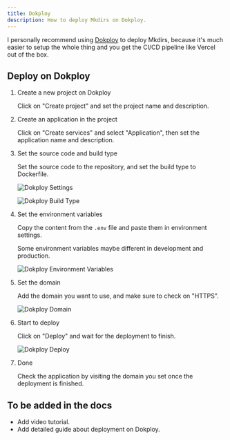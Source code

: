 ```yaml
---
title: Dokploy
description: How to deploy Mkdirs on Dokploy.
---
```



I personally recommend using [Dokploy](https://dokploy.com/) to deploy Mkdirs, because it's much easier to setup the whole thing and you get the CI/CD pipeline like Vercel out of the box.

## Deploy on Dokploy

<Steps>

1. Create a new project on Dokploy

    Click on "Create project" and set the project name and description.

2. Create an application in the project

    Click on "Create services" and select "Application", then set the application name and description.

3. Set the source code and build type

    Set the source code to the repository, and set the build type to Dockerfile.

    ![Dokploy Settings](../../../assets/images/dokploy-settings.png)

    ![Dokploy Build Type](../../../assets/images/dokploy-buildtype.png)

4. Set the environment variables

    Copy the content from the `.env` file and paste them in environment settings.

    <Aside type="caution">
        Some environment variables maybe different in development and production.
    </Aside>

    ![Dokploy Environment Variables](../../../assets/images/dokploy-env.png) 

5. Set the domain

    Add the domain you want to use, and make sure to check on "HTTPS".

    ![Dokploy Domain](../../../assets/images/dokploy-domain.png)

6. Start to deploy

    Click on "Deploy" and wait for the deployment to finish.

    ![Dokploy Deploy](../../../assets/images/dokploy-deploy.png)

7. Done

    Check the application by visiting the domain you set once the deployment is finished.

</Steps>


## To be added in the docs

- Add video tutorial.
- Add detailed guide about deployment on Dokploy.
